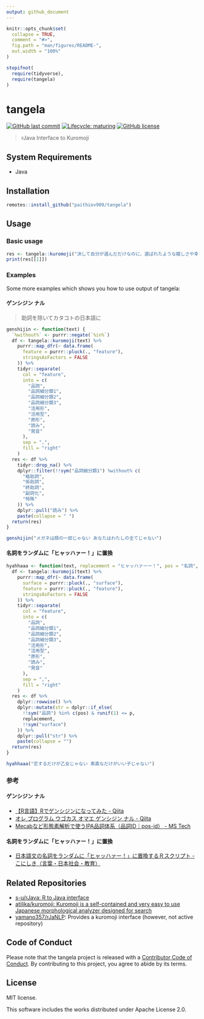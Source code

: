 ```yaml
---
output: github_document
---
```


<!-- README.md is generated from README.Rmd. Please edit that file -->

```r
knitr::opts_chunk$set(
  collapse = TRUE,
  comment = "#>",
  fig.path = "man/figures/README-",
  out.width = "100%"
)

stopifnot(
  require(tidyverse),
  require(tangela)
)
```

# tangela

<!-- badges: start -->
[![GitHub last commit](https://img.shields.io/github/last-commit/paithiov909/tangela)](#)
[![Lifecycle: maturing](https://img.shields.io/badge/lifecycle-maturing-blue.svg)](https://www.tidyverse.org/lifecycle/#maturing)
[![GitHub license](https://img.shields.io/github/license/paithiov909/tangela)](https://github.com/paithiov909/tangela/blob/master/LICENSE)
<!-- badges: end -->

> rJava Interface to Kuromoji

## System Requirements

- Java

## Installation

``` R
remotes::install_github("paithiov909/tangela")
```

## Usage

### Basic usage

```r
res <- tangela::kuromoji("決して自分が選んだだけなのに、選ばれたような嬉しさや幸せをくれるのがデニムです")
print(res[[1]])
```

### Examples

Some more examples which shows you how to use output of tangela:

#### ゲンシジン ナル

> 助詞を除いてカタコトの日本語に

```r
genshijin <- function(text) {
  `%without%` <- purrr::negate(`%in%`)
  df <- tangela::kuromoji(text) %>%
    purrr::map_dfr(~ data.frame(
      feature = purrr::pluck(., "feature"),
      stringsAsFactors = FALSE
    )) %>%
    tidyr::separate(
      col = "feature",
      into = c(
        "品詞",
        "品詞細分類1",
        "品詞細分類2",
        "品詞細分類3",
        "活用形",
        "活用型",
        "原形",
        "読み",
        "発音"
      ),
      sep = ",",
      fill = "right"
    )
  res <- df %>%
    tidyr::drop_na() %>%
    dplyr::filter(!!sym("品詞細分類1") %without% c(
      "格助詞",
      "係助詞",
      "終助詞",
      "副詞化",
      "特殊"
    )) %>%
    dplyr::pull("読み") %>%
    paste(collapse = " ")
  return(res)
}
```

```r
genshijin("メガネは顔の一部じゃない あなたはわたしの全てじゃない")
```

#### 名詞をランダムに「ヒャッハァー！」に置換

```r
hyahhaaa <- function(text, replacement = "ヒャッハァーー！", pos = "名詞", p = 0.8) {
  df <- tangela::kuromoji(text) %>%
    purrr::map_dfr(~ data.frame(
      surface = purrr::pluck(., "surface"),
      feature = purrr::pluck(., "feature"),
      stringsAsFactors = FALSE
    )) %>%
    tidyr::separate(
      col = "feature",
      into = c(
        "品詞",
        "品詞細分類1",
        "品詞細分類2",
        "品詞細分類3",
        "活用形",
        "活用型",
        "原形",
        "読み",
        "発音"
      ),
      sep = ",",
      fill = "right"
    )
  res <- df %>%
    dplyr::rowwise() %>%
    dplyr::mutate(str = dplyr::if_else(
      !!sym("品詞") %in% c(pos) & runif(1) <= p,
      replacement,
      !!sym("surface")
    )) %>%
    dplyr::pull("str") %>%
    paste(collapse = "")
  return(res)
}
```

```r
hyahhaaa("恋するだけが乙女じゃない 素直なだけがいい子じゃない")
```

### 参考

#### ゲンシジン ナル

- [【R言語】Rでゲンシジンになってみた - Qiita](https://qiita.com/taro_9674/items/e02119ab26376979a489)
- [オレ プログラム ウゴカス オマエ ゲンシジン ナル - Qiita](https://qiita.com/Harusugi/items/f499e8707b36d0f570c4)
- [Mecabなど形態素解析で使うIPA品詞体系（品詞ID｜pos-id） - MS Tech](http://miner.hatenablog.com/entry/323)

#### 名詞をランダムに「ヒャッハァー！」に置換

- [日本語文の名詞をランダムに「ヒャッハァー！」に置換するＲスクリプト - こにしき（言葉・日本社会・教育）](https://terasawat.hatenablog.jp/entry/20100711/1278861735)

## Related Repositories

- [s-u/rJava: R to Java interface](https://github.com/s-u/rJava)
- [atilika/kuromoji: Kuromoji is a self-contained and very easy to use Japanese morphological analyzer designed for search](https://github.com/atilika/kuromoji)
- [yamano357/rJaNLP](https://github.com/yamano357/rJaNLP): Provides a kuromoji interface (however, not active repository)

## Code of Conduct

Please note that the tangela project is released with a [Contributor Code of Conduct](https://contributor-covenant.org/version/2/0/CODE_OF_CONDUCT.html). By contributing to this project, you agree to abide by its terms.

## License

MIT license.

This software includes the works distributed under Apache License 2.0.

